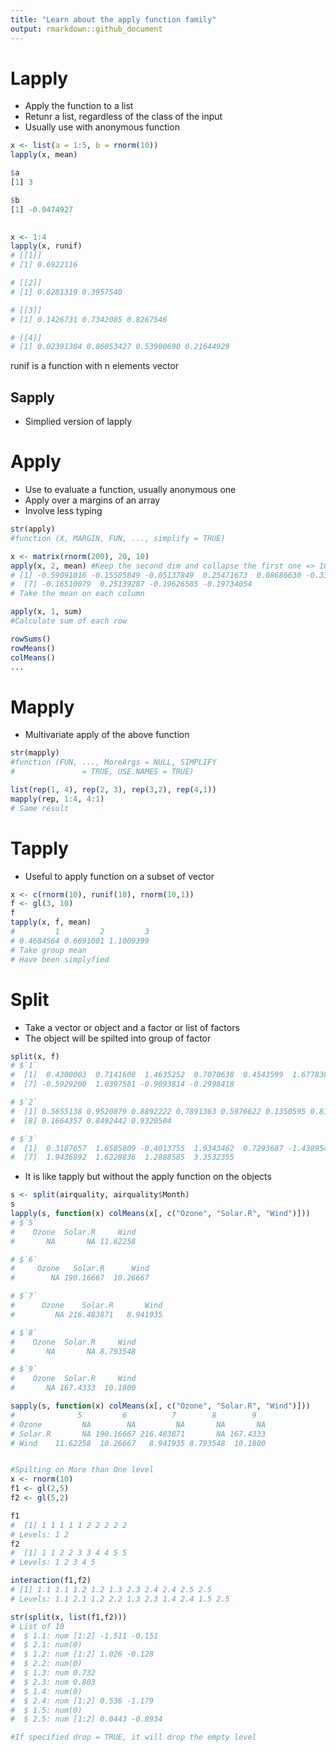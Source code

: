 ```yaml
---
title: "Learn about the apply function family"
output: rmarkdown::github_document
---
```


# Lapply
- Apply the function to a list 
- Retunr a list, regardless of the class of the input
- Usually use with anonymous function
```r
x <- list(a = 1:5, b = rnorm(10))
lapply(x, mean)

$a
[1] 3

$b
[1] -0.0474927
 

x <- 1:4
lapply(x, runif)
# [[1]]
# [1] 0.6922116

# [[2]]
# [1] 0.6281319 0.3957540

# [[3]]
# [1] 0.1426731 0.7342085 0.8267546

# [[4]]
# [1] 0.02391304 0.86053427 0.53900690 0.21644929


```

runif is a function with n elements vector

## Sapply
- Simplied version of lapply

# Apply
- Use to evaluate a function, usually anonymous one
- Apply over a margins of an array
- Involve less typing

```r
str(apply)
#function (X, MARGIN, FUN, ..., simplify = TRUE)

x <- matrix(rnorm(200), 20, 10)
apply(x, 2, mean) #Keep the second dim and collapse the first one => 10 items in this vector represent 10 rows
# [1] -0.59091016 -0.15505849 -0.05137849  0.25471673  0.08686630 -0.33403661
#  [7] -0.16510079  0.25139287 -0.19626585 -0.19734054
# Take the mean on each column

apply(x, 1, sum)
#Calculate sum of each row

rowSums()
rowMeans()
colMeans()
...
```

# Mapply
- Multivariate apply of the above function

```r
str(mapply)
#function (FUN, ..., MoreArgs = NULL, SIMPLIFY 
#               = TRUE, USE.NAMES = TRUE)

list(rep(1, 4), rep(2, 3), rep(3,2), rep(4,1))
mapply(rep, 1:4, 4:1)
# Same result

```

# Tapply
- Useful to apply function on a subset of vector

```r
x <- c(rnorm(10), runif(10), rnorm(10,1))
f <- gl(3, 10)
f
tapply(x, f, mean)
#         1         2         3
# 0.4684564 0.6691001 1.1009399
# Take group mean
# Have been simplyfied


```

# Split
- Take a vector or object and a factor or list of factors
- The object will be spilted into group of factor

```r
split(x, f)
# $`1`
#  [1]  0.4300003  0.7141608  1.4635252  0.7070638  0.4543599  1.6778389
#  [7] -0.5929200  1.0397581 -0.9093814 -0.2998418

# $`2`
#  [1] 0.5655138 0.9520879 0.8892222 0.7891363 0.5976622 0.1350595 0.8145887
#  [8] 0.1664357 0.8492442 0.9320504

# $`3`
#  [1]  0.3187657  1.6585809 -0.4013755  1.9343462  0.7293687 -1.4389543
#  [7]  1.9436892  1.6228836  1.2888585  3.3532355


```

- It is like tapply but without the apply function on the objects

```r
s <- split(airquality, airquality$Month)
s
lapply(s, function(x) colMeans(x[, c("Ozone", "Solar.R", "Wind")]))
# $`5`
#    Ozone  Solar.R     Wind 
#       NA       NA 11.62258

# $`6`
#     Ozone   Solar.R      Wind
#        NA 190.16667  10.26667

# $`7`
#      Ozone    Solar.R       Wind
#         NA 216.483871   8.941935 

# $`8`
#    Ozone  Solar.R     Wind
#       NA       NA 8.793548

# $`9`
#    Ozone  Solar.R     Wind
#       NA 167.4333  10.1800

sapply(s, function(x) colMeans(x[, c("Ozone", "Solar.R", "Wind")]))
#              5         6          7        8        9
# Ozone         NA        NA         NA       NA       NA
# Solar.R       NA 190.16667 216.483871       NA 167.4333
# Wind    11.62258  10.26667   8.941935 8.793548  10.1800


#Spilting on More than One level
x <- rnorm(10)
f1 <- gl(2,5)
f2 <- gl(5,2)

f1
#  [1] 1 1 1 1 1 2 2 2 2 2
# Levels: 1 2
f2
#  [1] 1 1 2 2 3 3 4 4 5 5
# Levels: 1 2 3 4 5

interaction(f1,f2)
# [1] 1.1 1.1 1.2 1.2 1.3 2.3 2.4 2.4 2.5 2.5  
# Levels: 1.1 2.1 1.2 2.2 1.3 2.3 1.4 2.4 1.5 2.5

str(split(x, list(f1,f2)))
# List of 10
#  $ 1.1: num [1:2] -1.511 -0.151
#  $ 2.1: num(0)
#  $ 1.2: num [1:2] 1.026 -0.128
#  $ 2.2: num(0)
#  $ 1.3: num 0.732
#  $ 2.3: num 0.803
#  $ 1.4: num(0)
#  $ 2.4: num [1:2] 0.536 -1.179
#  $ 1.5: num(0)
#  $ 2.5: num [1:2] 0.0443 -0.8934

#If specified drop = TRUE, it will drop the empty level

```

